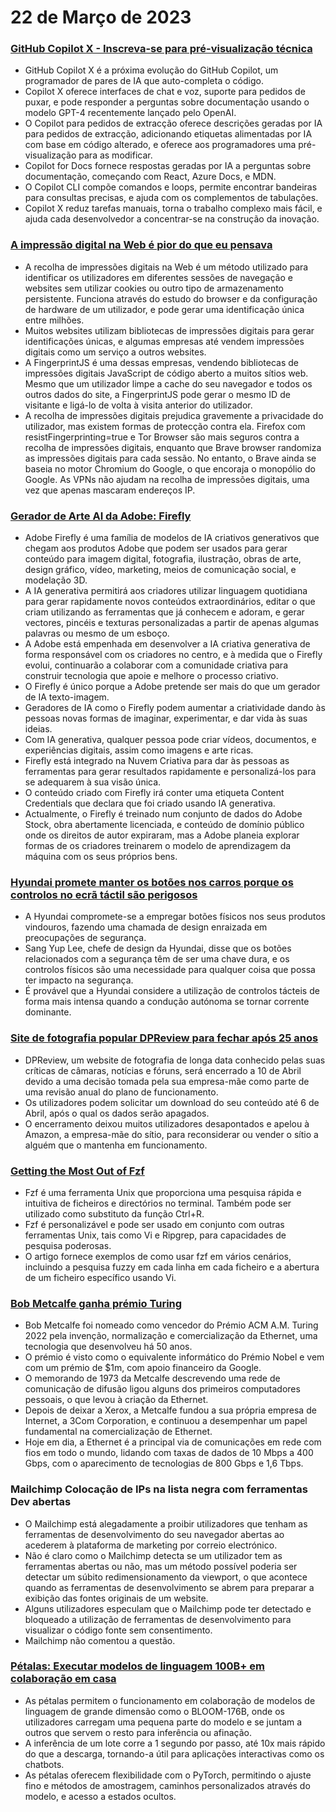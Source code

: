 

<CallToAction />

<Steps>

# 22 de Março de 2023

### [GitHub Copilot X - Inscreva-se para pré-visualização técnica](https://github.blog/2023-03-22-github-copilot-x-the-ai-powered-developer-experience/?ref=hackernewsgpt.com)

- GitHub Copilot X é a próxima evolução do GitHub Copilot, um programador de pares de IA que auto-completa o código.
- Copilot X oferece interfaces de chat e voz, suporte para pedidos de puxar, e pode responder a perguntas sobre documentação usando o modelo GPT-4 recentemente lançado pelo OpenAI.
- O Copilot para pedidos de extracção oferece descrições geradas por IA para pedidos de extracção, adicionando etiquetas alimentadas por IA com base em código alterado, e oferece aos programadores uma pré-visualização para as modificar.
- Copilot for Docs fornece respostas geradas por IA a perguntas sobre documentação, começando com React, Azure Docs, e MDN.
- O Copilot CLI compõe comandos e loops, permite encontrar bandeiras para consultas precisas, e ajuda com os complementos de tabulações.
- Copilot X reduz tarefas manuais, torna o trabalho complexo mais fácil, e ajuda cada desenvolvedor a concentrar-se na construção da inovação.

### [A impressão digital na Web é pior do que eu pensava](https://www.bitestring.com/posts/2023-03-19-web-fingerprinting-is-worse-than-I-thought.html?ref=hackernewsgpt.com)

- A recolha de impressões digitais na Web é um método utilizado para identificar os utilizadores em diferentes sessões de navegação e websites sem utilizar cookies ou outro tipo de armazenamento persistente. Funciona através do estudo do browser e da configuração de hardware de um utilizador, e pode gerar uma identificação única entre milhões.
- Muitos websites utilizam bibliotecas de impressões digitais para gerar identificações únicas, e algumas empresas até vendem impressões digitais como um serviço a outros websites.
- A FingerprintJS é uma dessas empresas, vendendo bibliotecas de impressões digitais JavaScript de código aberto a muitos sítios web. Mesmo que um utilizador limpe a cache do seu navegador e todos os outros dados do site, a FingerprintJS pode gerar o mesmo ID de visitante e ligá-lo de volta à visita anterior do utilizador.
- A recolha de impressões digitais prejudica gravemente a privacidade do utilizador, mas existem formas de protecção contra ela. Firefox com resistFingerprinting=true e Tor Browser são mais seguros contra a recolha de impressões digitais, enquanto que Brave browser randomiza as impressões digitais para cada sessão. No entanto, o Brave ainda se baseia no motor Chromium do Google, o que encoraja o monopólio do Google. As VPNs não ajudam na recolha de impressões digitais, uma vez que apenas mascaram endereços IP.

### [Gerador de Arte AI da Adobe: Firefly](https://www.adobe.com/sensei/generative-ai/firefly.html?ref=hackernewsgpt.com)

- Adobe Firefly é uma família de modelos de IA criativos generativos que chegam aos produtos Adobe que podem ser usados para gerar conteúdo para imagem digital, fotografia, ilustração, obras de arte, design gráfico, vídeo, marketing, meios de comunicação social, e modelação 3D.
- A IA generativa permitirá aos criadores utilizar linguagem quotidiana para gerar rapidamente novos conteúdos extraordinários, editar o que criam utilizando as ferramentas que já conhecem e adoram, e gerar vectores, pincéis e texturas personalizadas a partir de apenas algumas palavras ou mesmo de um esboço.
- A Adobe está empenhada em desenvolver a IA criativa generativa de forma responsável com os criadores no centro, e à medida que o Firefly evolui, continuarão a colaborar com a comunidade criativa para construir tecnologia que apoie e melhore o processo criativo.
- O Firefly é único porque a Adobe pretende ser mais do que um gerador de IA texto-imagem.
- Geradores de IA como o Firefly podem aumentar a criatividade dando às pessoas novas formas de imaginar, experimentar, e dar vida às suas ideias.
- Com IA generativa, qualquer pessoa pode criar vídeos, documentos, e experiências digitais, assim como imagens e arte ricas.
- Firefly está integrado na Nuvem Criativa para dar às pessoas as ferramentas para gerar resultados rapidamente e personalizá-los para se adequarem à sua visão única.
- O conteúdo criado com Firefly irá conter uma etiqueta Content Credentials que declara que foi criado usando IA generativa.
- Actualmente, o Firefly é treinado num conjunto de dados do Adobe Stock, obra abertamente licenciada, e conteúdo de domínio público onde os direitos de autor expiraram, mas a Adobe planeia explorar formas de os criadores treinarem o modelo de aprendizagem da máquina com os seus próprios bens.

### [Hyundai promete manter os botões nos carros porque os controlos no ecrã táctil são perigosos](https://www.thedrive.com/news/hyundai-promises-to-keep-buttons-in-cars-because-touchscreen-controls-are-dangerous?ref=hackernewsgpt.com)

- A Hyundai compromete-se a empregar botões físicos nos seus produtos vindouros, fazendo uma chamada de design enraizada em preocupações de segurança.
- Sang Yup Lee, chefe de design da Hyundai, disse que os botões relacionados com a segurança têm de ser uma chave dura, e os controlos físicos são uma necessidade para qualquer coisa que possa ter impacto na segurança.
- É provável que a Hyundai considere a utilização de controlos tácteis de forma mais intensa quando a condução autónoma se tornar corrente dominante.

### [Site de fotografia popular DPReview para fechar após 25 anos](https://www.dpreview.com/news/5901145460/dpreview-com-to-close?ref=hackernewsgpt.com)

- DPReview, um website de fotografia de longa data conhecido pelas suas críticas de câmaras, notícias e fóruns, será encerrado a 10 de Abril devido a uma decisão tomada pela sua empresa-mãe como parte de uma revisão anual do plano de funcionamento.
- Os utilizadores podem solicitar um download do seu conteúdo até 6 de Abril, após o qual os dados serão apagados.
- O encerramento deixou muitos utilizadores desapontados e apelou à Amazon, a empresa-mãe do sítio, para reconsiderar ou vender o sítio a alguém que o mantenha em funcionamento.

### [Getting the Most Out of Fzf](https://andrew-quinn.me/fzf/?ref=hackernewsgpt.com)

- Fzf é uma ferramenta Unix que proporciona uma pesquisa rápida e intuitiva de ficheiros e directórios no terminal. Também pode ser utilizado como substituto da função Ctrl+R.
- Fzf é personalizável e pode ser usado em conjunto com outras ferramentas Unix, tais como Vi e Ripgrep, para capacidades de pesquisa poderosas.
- O artigo fornece exemplos de como usar fzf em vários cenários, incluindo a pesquisa fuzzy em cada linha em cada ficheiro e a abertura de um ficheiro específico usando Vi.

### [Bob Metcalfe ganha prémio Turing](https://amturing.acm.org/?2023=&ref=hackernewsgpt.com)

- Bob Metcalfe foi nomeado como vencedor do Prémio ACM A.M. Turing 2022 pela invenção, normalização e comercialização da Ethernet, uma tecnologia que desenvolveu há 50 anos.
- O prémio é visto como o equivalente informático do Prémio Nobel e vem com um prémio de $1m, com apoio financeiro da Google.
- O memorando de 1973 da Metcalfe descrevendo uma rede de comunicação de difusão ligou alguns dos primeiros computadores pessoais, o que levou à criação da Ethernet.
- Depois de deixar a Xerox, a Metcalfe fundou a sua própria empresa de Internet, a 3Com Corporation, e continuou a desempenhar um papel fundamental na comercialização de Ethernet.
- Hoje em dia, a Ethernet é a principal via de comunicações em rede com fios em todo o mundo, lidando com taxas de dados de 10 Mbps a 400 Gbps, com o aparecimento de tecnologias de 800 Gbps e 1,6 Tbps.

### Mailchimp Colocação de IPs na lista negra com ferramentas Dev abertas

- O Mailchimp está alegadamente a proibir utilizadores que tenham as ferramentas de desenvolvimento do seu navegador abertas ao acederem à plataforma de marketing por correio electrónico.
- Não é claro como o Mailchimp detecta se um utilizador tem as ferramentas abertas ou não, mas um método possível poderia ser detectar um súbito redimensionamento da viewport, o que acontece quando as ferramentas de desenvolvimento se abrem para preparar a exibição das fontes originais de um website.
- Alguns utilizadores especulam que o Mailchimp pode ter detectado e bloqueado a utilização de ferramentas de desenvolvimento para visualizar o código fonte sem consentimento.
- Mailchimp não comentou a questão.

### [Pétalas: Executar modelos de linguagem 100B+ em colaboração em casa](https://petals.ml/?ref=hackernewsgpt.com)

- As pétalas permitem o funcionamento em colaboração de modelos de linguagem de grande dimensão como o BLOOM-176B, onde os utilizadores carregam uma pequena parte do modelo e se juntam a outros que servem o resto para inferência ou afinação.
- A inferência de um lote corre a 1 segundo por passo, até 10x mais rápido do que a descarga, tornando-a útil para aplicações interactivas como os chatbots.
- As pétalas oferecem flexibilidade com o PyTorch, permitindo o ajuste fino e métodos de amostragem, caminhos personalizados através do modelo, e acesso a estados ocultos.

</Steps>
